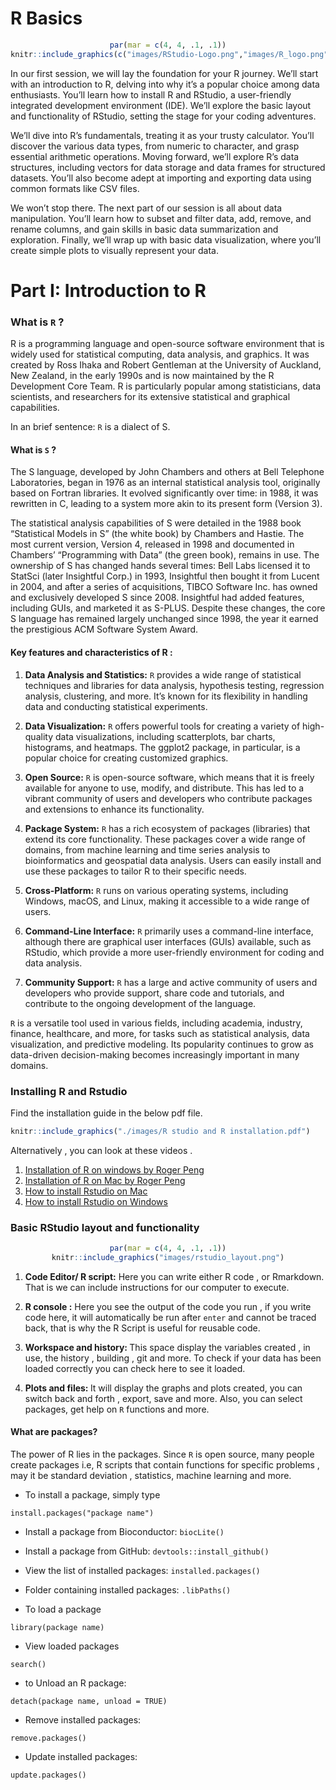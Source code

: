 # R Basics {-}

<center>
```r
par(mar = c(4, 4, .1, .1))
knitr::include_graphics(c("images/RStudio-Logo.png","images/R_logo.png"))
``` 
</center>

In our first session, we will lay the foundation for your R journey. We'll start with an introduction to R, delving into why it's a popular choice among data enthusiasts. You'll learn how to install R and RStudio, a user-friendly integrated development environment (IDE). We'll explore the basic layout and functionality of RStudio, setting the stage for your coding adventures.

We'll dive into R's fundamentals, treating it as your trusty calculator. You'll discover the various data types, from numeric to character, and grasp essential arithmetic operations. Moving forward, we'll explore R's data structures, including vectors for data storage and data frames for structured datasets. You'll also become adept at importing and exporting data using common formats like CSV files.

We won't stop there. The next part of our session is all about data manipulation. You'll learn how to subset and filter data, add, remove, and rename columns, and gain skills in basic data summarization and exploration. Finally, we'll wrap up with basic data visualization, where you'll create simple plots to visually represent your data.

# Part I: Introduction to R {-}

### What is `R` ? {-}

R is a programming language and open-source software environment that is widely used for statistical computing, data analysis, and graphics. It was created by Ross Ihaka and Robert Gentleman at the University of Auckland, New Zealand, in the early 1990s and is now maintained by the R Development Core Team. R is particularly popular among statisticians, data scientists, and researchers for its extensive statistical and graphical capabilities.

In an brief sentence: `R` is a dialect of S.

#### What is `S` ? {-}

The S language, developed by John Chambers and others at Bell Telephone Laboratories, began in 1976 as an internal statistical analysis tool, originally based on Fortran libraries. It evolved significantly over time: in 1988, it was rewritten in C, leading to a system more akin to its present form (Version 3). 

The statistical analysis capabilities of S were detailed in the 1988 book "Statistical Models in S" (the white book) by Chambers and Hastie. The most current version, Version 4, released in 1998 and documented in Chambers' "Programming with Data" (the green book), remains in use. The ownership of S has changed hands several times: Bell Labs licensed it to StatSci (later Insightful Corp.) in 1993, Insightful then bought it from Lucent in 2004, and after a series of acquisitions, TIBCO Software Inc. has owned and exclusively developed S since 2008. Insightful had added features, including GUIs, and marketed it as S-PLUS. Despite these changes, the core S language has remained largely unchanged since 1998, the year it earned the prestigious ACM Software System Award.

#### Key features and characteristics of R : {.unnumbered}

1.  **Data Analysis and Statistics:** `R` provides a wide range of statistical techniques and libraries for data analysis, hypothesis testing, regression analysis, clustering, and more. It's known for its flexibility in handling data and conducting statistical experiments.

2.  **Data Visualization:** `R` offers powerful tools for creating a variety of high-quality data visualizations, including scatterplots, bar charts, histograms, and heatmaps. The ggplot2 package, in particular, is a popular choice for creating customized graphics.

3.  **Open Source:** `R` is open-source software, which means that it is freely available for anyone to use, modify, and distribute. This has led to a vibrant community of users and developers who contribute packages and extensions to enhance its functionality.

4.  **Package System:** `R` has a rich ecosystem of packages (libraries) that extend its core functionality. These packages cover a wide range of domains, from machine learning and time series analysis to bioinformatics and geospatial data analysis. Users can easily install and use these packages to tailor R to their specific needs.

5.  **Cross-Platform:** `R` runs on various operating systems, including Windows, macOS, and Linux, making it accessible to a wide range of users.

6.  **Command-Line Interface:** `R` primarily uses a command-line interface, although there are graphical user interfaces (GUIs) available, such as RStudio, which provide a more user-friendly environment for coding and data analysis.

7.  **Community Support:** `R` has a large and active community of users and developers who provide support, share code and tutorials, and contribute to the ongoing development of the language.

`R` is a versatile tool used in various fields, including academia, industry, finance, healthcare, and more, for tasks such as statistical analysis, data visualization, and predictive modeling. Its popularity continues to grow as data-driven decision-making becomes increasingly important in many domains.

### Installing R and Rstudio {-}

Find the installation guide in the below pdf file.
```r
knitr::include_graphics("./images/R studio and R installation.pdf")
```

Alternatively , you can look at these videos .

1. [Installation of R on windows by Roger Peng](https://www.youtube.com/watch?v=Ohnk9hcxf9M)
1. [Installation of R on Mac by Roger Peng](https://www.youtube.com/watch?v=uxuuWXU-7UQ&feature=youtu.be&themeRefresh=1&theme=dark)
1. [How to install Rstudio on Mac](https://www.youtube.com/watch?v=n8kP7c_QbLA)
1. [How to install Rstudio on Windows](https://www.youtube.com/watch?v=YrEe2TLr3MI)

### Basic RStudio layout and functionality {-}
<center>
```r
par(mar = c(4, 4, .1, .1))
knitr::include_graphics("images/rstudio_layout.png")
``` 
</center>

1. **Code Editor/ R script:** Here you can write either R code , or Rmarkdown. That is we can include instructions for our computer to execute. 

1. **R console :** Here you see the output of the code you run , if you write code here, it will automatically be run after `enter` and cannot be traced back, that is why the R Script is useful for reusable code.

1. **Workspace and history: ** This space display the variables created , in use, the history , building , git and more. To check if your data has been loaded correctly you can check here to see it loaded. 

1. **Plots and files: ** It will display the graphs and plots created, you can switch back and forth , export, save and more. Also, you can select packages, get help on `R` functions and more. 

#### What are packages? {-}

The power of R lies in the packages. Since `R` is open source, many people create packages i.e, R scripts that contain functions for specific problems , may it be standard deviation , statistics, machine learning and more.

- To install a package, simply type

`install.packages("package name")`

- Install a package from Bioconductor: `biocLite()`
- Install a package from GitHub: `devtools::install_github()`
- View the list of installed packages: `installed.packages()`
- Folder containing installed packages: `.libPaths()`

- To load a package 

`library(package name)`

- View loaded packages 

`search()`

- to Unload an R package:

` detach(package name, unload = TRUE)`

- Remove installed packages:

`remove.packages()`

- Update installed packages:

`update.packages()`
